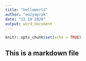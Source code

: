```yaml
---
title: "helloworld"
author: "eozyaprak"
date: "12 10 2020"
output: word_document
---
```


```r
knitr::opts_chunk$set(echo = TRUE)
```

##  This is a markdown file

